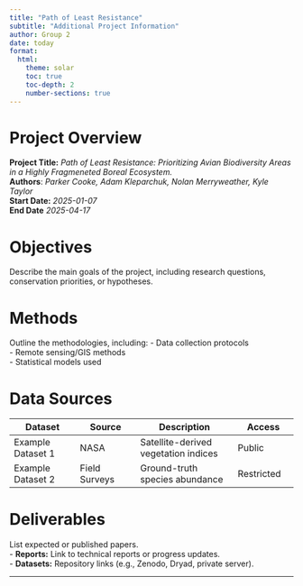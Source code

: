 ```yaml
---
title: "Path of Least Resistance"
subtitle: "Additional Project Information"
author: Group 2
date: today
format:
  html:
    theme: solar
    toc: true
    toc-depth: 2
    number-sections: true
---
```


# Project Overview
**Project Title:** *Path of Least Resistance: Prioritizing Avian Biodiversity Areas in a Highly Fragmeneted Boreal Ecosystem.*  
**Authors**: *Parker Cooke, Adam Kleparchuk, Nolan Merryweather, Kyle Taylor*  
**Start Date:** *2025-01-07*  
**End Date** *2025-04-17*  

# Objectives
Describe the main goals of the project, including research questions, conservation priorities, or hypotheses.

# Methods
Outline the methodologies, including:
- Data collection protocols  
- Remote sensing/GIS methods  
- Statistical models used  

# Data Sources
| Dataset | Source | Description | Access |
|---------|--------|-------------|--------|
| Example Dataset 1 | NASA | Satellite-derived vegetation indices | Public |
| Example Dataset 2 | Field Surveys | Ground-truth species abundance | Restricted |

# Deliverables
List expected or published papers.  
- **Reports:** Link to technical reports or progress updates.  
- **Datasets:** Repository links (e.g., Zenodo, Dryad, private server).  


---